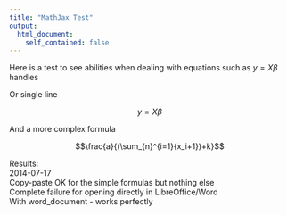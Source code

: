 ---
title: "MathJax Test"
output: 
  html_document:
    self_contained: false
---

Here is a test to see abilities when dealing with equations such as $y=X\beta$ handles

Or single line

$$y=X\beta$$

And a more complex formula

$$\frac{a}{(\sum_{n}^{i=1}{x_i+1})+k}$$

Results:  
2014-07-17  
Copy-paste OK for the simple formulas but nothing else  
Complete failure for opening directly in LibreOffice/Word  
With word_document - works perfectly  
